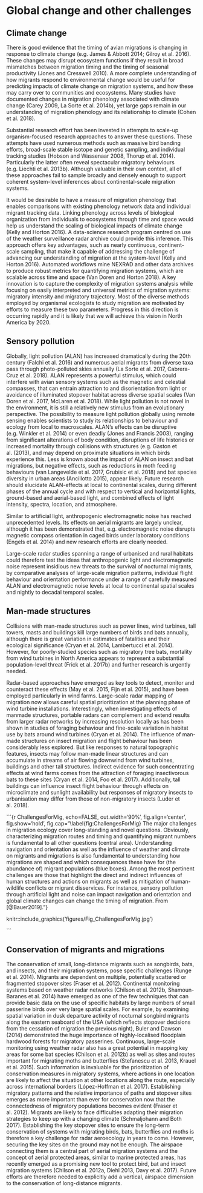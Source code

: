 # Global change and other challenges {#Sec:GlobalChange}

## Climate change

There is good evidence that the timing of avian migrations is changing in response to climate change (e.g. James & Abbott 2014; Gilroy et al. 2016). These changes may disrupt ecosystem functions if they result in broad mismatches between migration timing and the timing of seasonal productivity (Jones and Cresswell 2010). A more complete understanding of how migrants respond to environmental change would be useful for predicting impacts of climate change on migration systems, and how these may carry over to communities and ecosystems. Many studies have documented changes in migration phenology associated with climate change (Carey 2009, La Sorte et al. 2014b), yet large gaps remain in our understanding of migration phenology and its relationship to climate (Cohen et al. 2018). 

Substantial research effort has been invested in attempts to scale-up organism-focused research approaches to answer these questions. These attempts have used numerous methods such as massive bird banding efforts, broad-scale stable isotope and genetic sampling, and individual tracking studies (Hobson and Wassenaar 2008, Thorup et al. 2014). Particularly the latter often reveal spectacular migratory behaviours (e.g. Liechti et al. 2013b). Although valuable in their own context, all of these approaches fail to sample broadly and densely enough to support coherent system-level inferences about continental-scale migration systems. 

It would be desirable to have a measure of migration phenology that enables comparisons with existing phenology network data and individual migrant tracking data. Linking phenology across levels of biological organization from individuals to ecosystems through time and space would help us understand the scaling of biological impacts of climate change (Kelly and Horton 2016). A data-science research program centred on use of the weather surveillance radar archive could provide this inference. This approach offers key advantages, such as nearly continuous, continent-scale sampling, that make it capable of addressing the challenge of advancing our understanding of migration at the system-level (Kelly and Horton 2016). Automated workflows mine NEXRAD and other data archives to produce robust metrics for quantifying migration systems, which are scalable across time and space (Van Doren and Horton 2018). A key innovation is to capture the complexity of migration systems analysis while focusing on easily interpreted and universal metrics of migration systems: migratory intensity and migratory trajectory. Most of the diverse methods employed by organismal ecologists to study migration are motivated by efforts to measure these two parameters.  Progress in this direction is occurring rapidly and it is likely that we will achieve this vision in North America by 2020.




 
## Sensory pollution 

Globally, light pollution (ALAN) has increased dramatically during the 20th century (Falchi et al. 2016) and numerous aerial migrants from diverse taxa pass through photo-polluted skies annually (La Sorte et al. 2017, Cabrera-Cruz et al. 2018). ALAN represents a powerful stimulus, which could interfere with avian sensory systems such as the magnetic and celestial compasses, that can entrain attraction to and disorientation from light or avoidance of illuminated stopover habitat across diverse spatial scales (Van Doren et al. 2017, McLaren et al. 2018). While light pollution is not novel in the environment, it is still a relatively new stimulus from an evolutionary perspective. The possibility to measure light pollution globally using remote sensing enables scientists to study its relationships to behaviour and ecology from local to macroscales. ALAN’s effects can be disruptive (e.g. Winkler et al. 2014) or even deadly (Jones and Francis 2003), ranging from significant alterations of body condition, disruptions of life histories or increased mortality through collisions with structures (e.g. Gaston et al. (2013), and may depend on proximate situations in which birds experience this. Less is known about the impact of ALAN on insect and bat migrations, but negative effects, such as reductions in moth feeding behaviours (van Langevelde et al. 2017, Grubisic et al. 2018) and bat species diversity in urban areas (Ancillotto 2015), appear likely. Future research should elucidate ALAN-effects at local to continental scales, during different phases of the annual cycle and with respect to vertical and horizontal lights, ground-based and aerial-based light, and combined effects of light intensity, spectra, location, and atmosphere. 

Similar to artificial light, anthropogenic electromagnetic noise has reached unprecedented levels. Its effects on aerial migrants are largely unclear, although it has been demonstrated that, e.g. electromagnetic noise disrupts magnetic compass orientation in caged birds under laboratory conditions (Engels et al. 2014) and new research efforts are clearly needed.

Large-scale radar studies spanning a range of urbanised and rural habitats could therefore test the ideas that anthropogenic light and electromagnetic noise represent insidious new threats to the survival of nocturnal migrants, by comparative analyses of large-scale migration patterns, individual flight behaviour and orientation performance under a range of carefully measured ALAN and electromagnetic noise levels at local to continental spatial scales and nightly to decadal temporal scales.


## Man-made structures 

Collisions with man-made structures such as power lines, wind turbines, tall towers, masts and buildings kill large numbers of birds and bats annually, although there is great variation in estimates of fatalities and their ecological significance (Cryan et al. 2014, Lambertucci et al. 2014). However, for poorly-studied species such as migratory tree bats, mortality from wind turbines in North America appears to represent a substantial population-level threat (Frick et al. 2017b) and further research is urgently needed. 

Radar-based approaches have emerged as key tools to detect, monitor and counteract these effects (May et al. 2015, Fijn et al. 2015), and have been employed particularly in wind farms. Large-scale radar mapping of migration now allows careful spatial prioritization at the planning phase of wind turbine installations. Interestingly, when investigating effects of manmade structures, portable radars can complement and extend results from larger radar networks by increasing resolution locally as has been shown in studies of foraging behaviour and fine-scale variation in habitat use by bats around wind turbines (Cryan et al. 2014). The influence of man-made structures on insect migration and flight behaviour has been considerably less explored. But like responses to natural topographic features, insects may follow man-made linear structures and can accumulate in streams of air flowing downwind from wind turbines, buildings and other tall structures. Indirect evidence for such concentrating effects at wind farms comes from the attraction of foraging insectivorous bats to these sites (Cryan et al. 2014, Foo et al. 2017). Additionally, tall buildings can influence insect flight behaviour through effects on microclimate and sunlight availability but responses of migratory insects to urbanisation may differ from those of non-migratory insects (Luder et al. 2018). 



```{r ChallengesForMig, echo=FALSE, out.width='90%', fig.align='center', fig.show='hold', fig.cap="\\label{fig:ChallengesForMig} The major challenges in migration ecology cover long-standing and novel questions. Obviously, characterizing migration routes and timing and quantifying migrant numbers is fundamental to all other questions (central area). Understanding navigation and orientation as well as the influence of weather and climate on migrants and migrations is also fundamental to understanding how migrations are shaped and which consequences these have for (the abundance of) migrant populations (blue boxes). Among the most pertinent challenges are those that highlight the direct and indirect influences of human structures and actions on migrants as well as mitigation of human-wildlife conflicts or migrant disservices. For instance, sensory pollution through artificial light and noise can impact navigation and orientation and global climate changes can change the timing of migration. From [@Bauer2019]."}

knitr::include_graphics('figures/Fig_ChallengesForMig.jpg')

```




## Conservation of migrants and migrations 

The conservation of small, long-distance migrants such as songbirds, bats, and insects, and their migration systems, pose specific challenges (Runge et al. 2014). Migrants are dependent on multiple, potentially scattered or fragmented stopover sites (Fraser et al. 2012). Continental monitoring systems based on weather radar networks (Chilson et al. 2012b, Shamoun-Baranes et al. 2014) have emerged as one of the few techniques that can provide basic data on the use of specific habitats by large numbers of small passerine birds over very large spatial scales. For example, by examining spatial variation in dusk departure activity of nocturnal songbird migrants along the eastern seaboard of the USA (which reflects stopover decisions from the cessation of migration the previous night), Buler and Dawson (2014) demonstrated the huge importance of highly-localised floodplain hardwood forests for migratory passerines. Continuous, large-scale monitoring using weather radar also has a great potential in mapping key areas for some bat species (Chilson et al. 2012b) as well as sites and routes important for migrating moths and butterflies (Stefanescu et al. 2013, Krauel et al. 2015). Such information is invaluable for the prioritization of conservation measures in migratory systems, where actions in one location are likely to affect the situation at other locations along the route, especially across international borders (López-Hoffman et al. 2017). Establishing migratory patterns and the relative importance of paths and stopover sites emerges as more important than ever for conservation now that the connectedness of migratory populations becomes evident (Fraser et al. 2012). Migrants are likely to face difficulties adapting their migration strategies to keep up with a changing climate (Schmaljohann and Both 2017). Establishing the key stopover sites to ensure the long-term conservation of systems with migrating birds, bats, butterflies and moths is therefore a key challenge for radar aeroecology in years to come. However, securing the key sites on the ground may not be enough. The airspace connecting them is a central part of aerial migration systems and the concept of aerial protected areas, similar to marine protected areas, has recently emerged as a promising new tool to protect bird, bat and insect migration systems (Chilson et al. 2012a, Diehl 2013, Davy et al. 2017). Future efforts are therefore needed to explicitly add a vertical, airspace dimension to the conservation of long-distance migrants.


